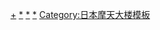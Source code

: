{{Navbox
|name = 大手町、丸之內、有樂町摩天大樓
|title = [[大手町 (千代田區)|大手町]]、[[丸之內]]、[[有樂町]]的摩天大樓
|titlestyle = background:#adff2f
|groupstyle = background:#adff2f
|bodyclass = hlist
|above = 
|image = 
|state = autocollapse
|group1 = [[大手町 (千代田區)|大手町]]
|list1 = [[東京產經大廈]] - [[NTT都市開發|大手町連鎖開發二次事業]]（[[日本經濟新聞社|日經新聞東京本社大樓]] - [[JA大廈]] - [[日本經濟團體連合會|經團連會館]]） - [[NTT都市開發|大手町城市網絡大廈]] - [[三井住友銀行]]本店大廈 - 大手町1-1計畫（建設中） - {{link-ja|大手町第一廣場|大手町ファーストスクエア}} - {{link-ja|大手町野村大廈|大手町野村ビル}} - [[全國銀行協會|東京銀行協會大廈]] - [[朝日生命大手町大廈]] - [[大手町塔]] - [[東京皇宮酒店]] - [[讀賣新聞大廈]] - {{link-ja|大手町PLACE|大手町プレイス}} - OH-1計畫
|group2 = [[丸之內]]
|list2 = {{link-ja|丸之內太平洋世紀廣場|パシフィックセンチュリープレイス丸の内}} - [[丸之内大厦]] - {{link-ja|日本工業倶樂部|日本工業倶楽部}}會館・[[三菱UFJ信託銀行]]本店大廈 - {{link-ja|郵船大廈|郵船ビルディング}} - {{link-ja|丸之內OAZO|丸の内オアゾ}} - {{link-ja|丸之内My Plaza|丸の内マイプラザ}} - {{link-ja|東京大廈 (丸之内)|東京ビルディング (丸の内)|東京大廈}} - [[三菱商事]]大廈 - {{link-ja|東京海上日動大廈|東京海上日動ビルディング}} - {{link-ja|薩皮亞塔|サピアタワー}} - [[新丸之内大厦]] - {{link-ja|丸之內信託城|丸の内トラストシティ|丸之內信託大廈N館・本館}} - [[GranTokyo|GranTokyo北塔・南塔]] - [[三菱日聯銀行]]本店 - {{link-ja|丸之內公園大廈|丸の内パークビルディング}} - [[三井住友信託銀行|丸之内永樂大廈]] - [[JP塔]] - [[三井住友銀行]]本店東館（建設中） - {{link-ja|鐵鋼大廈|鉄鋼ビルディング|新鐵鋼大廈}} - {{link-ja|日本生命丸之內花園塔|日本生命丸の内ガーデンタワー}}
|group3 = [[有樂町]]
|list3 = [[東京半島酒店]] - {{link-ja|有樂町ITOCiA|有楽町イトシア}} - {{link-ja|DN塔21|DNタワー21}} - [[東京交通會館]] - [[東京中城日比谷]] - {{link-ja|東京寶塚大廈|東京宝塚ビル}}
}}
<noinclude>
[[Category:千代田區摩天大樓|+]]
[[Category:丸之內|*]]
[[Category:有樂町|*]]
[[Category:大手町|*]]
[[Category:日本摩天大楼模板]]
</noinclude>